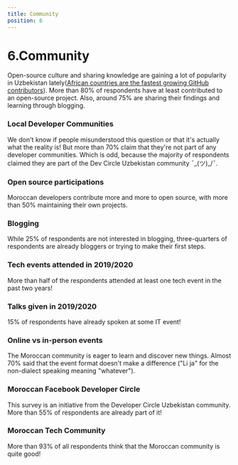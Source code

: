 ```yaml
---
title: Community
position: 6
---
```


# 6.Community

Open-source culture and sharing knowledge are gaining a lot of popularity in Uzbekistan lately(<a target='_blank' href='https://www.htxt.co.za/2019/11/11/african-countries-are-the-fastest-growing-github-contributors/#:~:text=Uzbekistan%20places%20first%20at%2065%20percent%20more%20contributors%20this%20year%20than%20last'>African countries are the fastest growing GitHub contributors</a>). More than 80% of respondents have at least contributed to an open-source project. Also, around 75% are sharing their findings and learning through blogging.

### Local Developer Communities

We don't know if people misunderstood this question or that it's actually what the reality is! But more than 70% claim that they're not part of any developer communities. Which is odd, because the majority of respondents claimed they are part of the Dev Circle Uzbekistan community ¯\_(ツ)\_/¯.

<Chart id="community-q-0" title={false} />

### Open source participations

Moroccan developers contribute more and more to open source, with more than 50% maintaining their own projects.

<Chart id="community-q-1" title={false} />

### Blogging

While 25% of respondents are not interested in blogging, three-quarters of respondents are already bloggers or trying to make their first steps.

<Chart id="community-q-2" title={false} />

### Tech events attended in 2019/2020

More than half of the respondents attended at least one tech event in the past two years!

<Chart id="community-q-3" title={false} />

### Talks given in 2019/2020

15% of respondents have already spoken at some IT event!

<Chart id="community-q-4" title={false} />

### Online vs in-person events

The Moroccan community is eager to learn and discover new things. Almost 70% said that the event format doesn't make a difference ("Li ja" for the non-dialect speaking meaning "whatever").

<Chart id="community-q-5" title={false} />

### Moroccan Facebook Developer Circle

This survey is an initiative from the Developer Circle Uzbekistan community. More than 55% of respondents are already part of it!

<Chart id="community-q-6" title={false} />

### Moroccan Tech Community

More than 93% of all respondents think that the Moroccan community is quite good!

<Chart id="community-q-7" title={false} />

